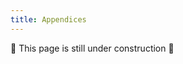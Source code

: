 ```yaml
---
title: Appendices
---
```


::: {.callout-important}
🚧 This page is still under construction 🚧
:::

<!-- TODO -->